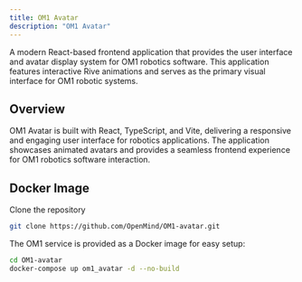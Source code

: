 ```yaml
---
title: OM1 Avatar
description: "OM1 Avatar"
---
```


A modern React-based frontend application that provides the user interface and avatar display system for OM1 robotics software. This application features interactive Rive animations and serves as the primary visual interface for OM1 robotic systems.

## Overview

OM1 Avatar is built with React, TypeScript, and Vite, delivering a responsive and engaging user interface for robotics applications. The application showcases animated avatars and provides a seamless frontend experience for OM1 robotics software interaction.

## Docker Image

Clone the repository
```bash
git clone https://github.com/OpenMind/OM1-avatar.git
```
The OM1 service is provided as a Docker image for easy setup:
```bash
cd OM1-avatar
docker-compose up om1_avatar -d --no-build
```